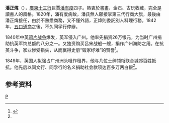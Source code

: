 '''潘正煒'''（{{bd|1791年||1850年||}}），[[廣東十三行|廣東十三行]]巨賈[[潘有度|潘有度]]四子。熱衷於書畫、金石、古玩收藏，完全是讀書人的風格。1820年，潘有度病故，潘氏無人願接掌第三代行商大旗，最後由潘正煒接任，由於不熟悉商務，又不懂外語，正煒則委託別人料理行務。1842年，[[五口通商|五口通商]]之後，不久同孚行停辦。

1840年中英[[鸦片战争|鸦片战争]]爆发，英军侵入广州。他率先捐资26万银元，为当时广州捐助抗英军饷总额的八分之一。又独资购买吕宋战船一艘，捐作广州海防之用。在抗英斗争，家业惨受损失，从而赢得史册“毁家纾难”的赞誉<ref name="#1">{{Cite web |url=http://www.gzzxws.gov.cn/gzws/gzws/ml/68/200809/t20080910_7103_1.htm |title=广州文史：潘家大屋 |access-date=2009-03-03 |archive-date=2019-07-18 |archive-url=https://web.archive.org/web/20190718161736/http://www.gzzxws.gov.cn/gzws/gzws/ml/68/200809/t20080910_7103_1.htm |dead-url=no }}</ref>。 

1849年，英国人拟强占广州洲头咀作租界，他与几位士绅领衔联合城郊百姓抵抗。他先后以同文行、同孚行的名义捐助社会款项达百多万两白银<ref name="#1"/>。 

==参考资料==
<div class="references-small">
<references />
</div>

[[Category:廣州十三行|P]]